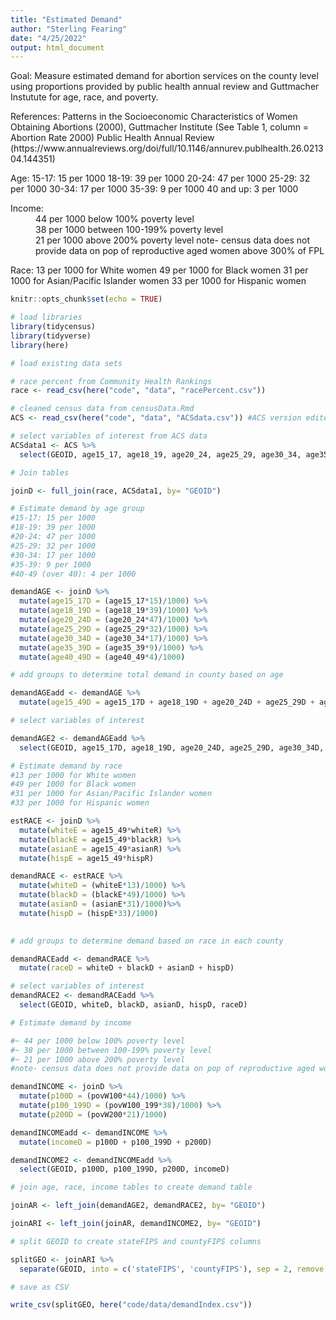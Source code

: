 ```yaml
---
title: "Estimated Demand"
author: "Sterling Fearing"
date: "4/25/2022"
output: html_document
---
```

Goal: Measure estimated demand for abortion services on the county level using proportions provided by public health annual review and Guttmacher Instutute for age, race, and poverty. 

References: Patterns in the Socioeconomic Characteristics of Women Obtaining Abortions (2000), Guttmacher Institute
(See Table 1, column = Abortion Rate 2000)
Public Health Annual Review (https://www.annualreviews.org/doi/full/10.1146/annurev.publhealth.26.021304.144351)

Age: 
15-17: 15 per 1000
18-19: 39 per 1000
20-24: 47 per 1000
25-29: 32 per 1000
30-34: 17 per 1000
35-39: 9 per 1000
40 and up: 3 per 1000

Income: 
~ 44 per 1000 below 100% poverty level
~ 38 per 1000 between 100-199% poverty level
~ 21 per 1000 above 200% poverty level
note- census data does not provide data on pop of reproductive aged women above 300% of FPL

Race:
13 per 1000 for White women
49 per 1000 for Black women
31 per 1000 for Asian/Pacific Islander women
33 per 1000 for Hispanic women



```r
knitr::opts_chunk$set(echo = TRUE)
```


```r
# load libraries
library(tidycensus)
library(tidyverse)
library(here)

```

```r
# load existing data sets

# race percent from Community Health Rankings
race <- read_csv(here("code", "data", "racePercent.csv"))

# cleaned census data from censusData.Rmd
ACS <- read_csv(here("code", "data", "ACSdata.csv")) #ACS version edited with Numbers to add est. pov for Rio Arriba, NM

```

```r
# select variables of interest from ACS data
ACSdata1 <- ACS %>%
  select(GEOID, age15_17, age18_19, age20_24, age25_29, age30_34, age35_39, age40_49, age15_49, povWtotal, povW100, povW100_199, povW200)

```

```r
# Join tables

joinD <- full_join(race, ACSdata1, by= "GEOID")

```

```r
# Estimate demand by age group
#15-17: 15 per 1000
#18-19: 39 per 1000
#20-24: 47 per 1000
#25-29: 32 per 1000
#30-34: 17 per 1000
#35-39: 9 per 1000
#40-49 (over 40): 4 per 1000

demandAGE <- joinD %>%
  mutate(age15_17D = (age15_17*15)/1000) %>%
  mutate(age18_19D = (age18_19*39)/1000) %>%
  mutate(age20_24D = (age20_24*47)/1000) %>%
  mutate(age25_29D = (age25_29*32)/1000) %>%
  mutate(age30_34D = (age30_34*17)/1000) %>%
  mutate(age35_39D = (age35_39*9)/1000) %>%
  mutate(age40_49D = (age40_49*4)/1000)

# add groups to determine total demand in county based on age 

demandAGEadd <- demandAGE %>%
  mutate(age15_49D = age15_17D + age18_19D + age20_24D + age25_29D + age30_34D + age35_39D + age40_49D)

# select variables of interest

demandAGE2 <- demandAGEadd %>%
  select(GEOID, age15_17D, age18_19D, age20_24D, age25_29D, age30_34D, age35_39D, age40_49D, age15_49D)

```

```r
# Estimate demand by race
#13 per 1000 for White women
#49 per 1000 for Black women
#31 per 1000 for Asian/Pacific Islander women
#33 per 1000 for Hispanic women

estRACE <- joinD %>%
  mutate(whiteE = age15_49*whiteR) %>%
  mutate(blackE = age15_49*blackR) %>%
  mutate(asianE = age15_49*asianR) %>%
  mutate(hispE = age15_49*hispR)

demandRACE <- estRACE %>%
  mutate(whiteD = (whiteE*13)/1000) %>%
  mutate(blackD = (blackE*49)/1000) %>%
  mutate(asianD = (asianE*31)/1000)%>%
  mutate(hispD = (hispE*33)/1000)
  

# add groups to determine demand based on race in each county

demandRACEadd <- demandRACE %>%
  mutate(raceD = whiteD + blackD + asianD + hispD)

# select variables of interest
demandRACE2 <- demandRACEadd %>%
  select(GEOID, whiteD, blackD, asianD, hispD, raceD)
```

```r
# Estimate demand by income 

#~ 44 per 1000 below 100% poverty level
#~ 38 per 1000 between 100-199% poverty level
#~ 21 per 1000 above 200% poverty level
#note- census data does not provide data on pop of reproductive aged women above 300% of FPL

demandINCOME <- joinD %>%
  mutate(p100D = (povW100*44)/1000) %>%
  mutate(p100_199D = (povW100_199*38)/1000) %>%
  mutate(p200D = (povW200*21)/1000)

demandINCOMEadd <- demandINCOME %>%
  mutate(incomeD = p100D + p100_199D + p200D)

demandINCOME2 <- demandINCOMEadd %>%
  select(GEOID, p100D, p100_199D, p200D, incomeD)
```

```r
# join age, race, income tables to create demand table

joinAR <- left_join(demandAGE2, demandRACE2, by= "GEOID") 

joinARI <- left_join(joinAR, demandINCOME2, by= "GEOID")
```


```r
# split GEOID to create stateFIPS and countyFIPS columns

splitGEO <- joinARI %>%
  separate(GEOID, into = c('stateFIPS', 'countyFIPS'), sep = 2, remove = FALSE)
```

```r
# save as CSV

write_csv(splitGEO, here("code/data/demandIndex.csv"))
```

